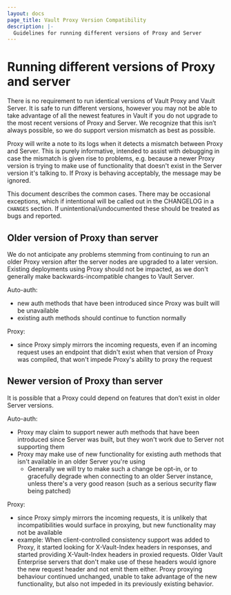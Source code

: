 ```yaml
---
layout: docs
page_title: Vault Proxy Version Compatibility
description: |-
  Guidelines for running different versions of Proxy and Server
---
```


# Running different versions of Proxy and server

There is no requirement to run identical versions of Vault Proxy and Vault Server.
It is safe to run different versions, however you may not be able to take advantage of all the newest features in Vault if you do not upgrade to the most recent versions of Proxy and Server. We recognize that this isn’t always possible, so we do support version mismatch as best as possible.

Proxy will write a note to its logs when it detects a mismatch between Proxy and Server.  This is purely informative, intended to assist with debugging in case the mismatch is given rise to problems, e.g. because a newer Proxy version is trying to make use of functionality that doesn't exist in the Server version it's talking to.  If Proxy is behaving acceptably, the message may be ignored.

This document describes the common cases.  There may be occasional exceptions, which if intentional will be called out in the CHANGELOG in a `CHANGES` section.  If unintentional/undocumented these should be treated as bugs and reported.

## Older version of Proxy than server

We do not anticipate any problems stemming from continuing to run an older Proxy version after the server nodes are upgraded to a later version.  Existing deployments using Proxy should not be impacted, as we don't generally make backwards-incompatible changes to Vault Server.

Auto-auth:
- new auth methods that have been introduced since Proxy was built will be unavailable
- existing auth methods should continue to function normally

Proxy:
- since Proxy simply mirrors the incoming requests, even if an incoming request uses an endpoint that didn't exist when that version of Proxy was compiled, that won't impede Proxy's ability to proxy the request

## Newer version of Proxy than server

It is possible that a Proxy could depend on features that don’t exist in older Server versions.

Auto-auth:
- Proxy may claim to support newer auth methods that have been introduced since Server was built, but they won't work due to Server not supporting them
- Proxy may make use of new functionality for existing auth methods that isn't available in an older Server you're using
  - Generally we will try to make such a change be opt-in, or to gracefully degrade when connecting to an older Server instance, unless there's a very good reason (such as a serious security flaw being patched)

Proxy:
- since Proxy simply mirrors the incoming requests, it is unlikely that incompatibilities would surface in proxying, but new functionality may not be available
- example: When client-controlled consistency support was added to Proxy, it started looking for X-Vault-Index headers in responses, and started providing X-Vault-Index headers in proxied requests.  Older Vault Enterprise servers that don't make use of these headers would ignore the new request header and not emit them either.  Proxy proxying behaviour continued unchanged, unable to take advantage of the new functionality, but also not impeded in its previously existing behavior.
